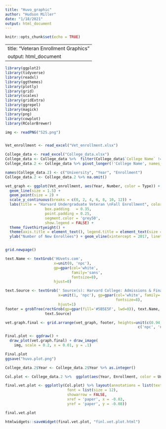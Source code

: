 ```yaml
---
title: "Huvo_graphic"
author: "Hudson Miller"
date: "1/18/2021"
output: html_document
---
```


```r
knitr::opts_chunk$set(echo = TRUE)
```

---
title: "Veteran Enrollment Graphics"
output: html_document
---

```r
library(ggplot2)
library(tidyverse)
library(readxl)
library(ggthemes)
library(plotly)
library(grid)
library(scales)
library(gridExtra)
library(ggrepel)
library(magick)
library(png)
library(cowplot)
library(RColorBrewer)

img <- readPNG("S2S.png")


Vet_enrollment <- read_excel("Vet_enrollment.xlsx")

College_data <- read_excel("College_data.xlsx")
College_data <- College_data %>%  filter(College_data$`College Name` != "Columbia U School of General Studies")
College_data.2 <- College_data %>% pivot_longer(!'College Name', names_to = "Year", values_to = "Veteran Enrollment") 

names(College_data.2) <- c("University", "Year", "Enrollment")
College_data.2 <- College_data.2 %>% na.omit()

```



```r


vet_graph <- ggplot(Vet_enrollment, aes(Year, Number, color = Type)) +
  geom_line(size = 1.5) +
  geom_point(size = 2) +
  scale_y_continuous(breaks = c(0, 2, 4, 6, 8, 10, 12)) +
  labs(title = "Harvard Undergraduate Veteran \nFall Enrollment", color = "Applicant Type:") + geom_label_repel(aes(label = Number),
                  box.padding   = 0.35, 
                  point.padding = 0.25,
                  segment.color = 'grey50',
                  show.legend = FALSE) +
  theme_fivethirtyeight() +
  theme(axis.title = element_text(), legend.title = element_text(size = 9, face = "bold"), plot.title = element_text(hjust = 0.5), plot.caption = element_text(colour = "black"), legend.position = "top") +
  ylab("Number of New Enrollees") + geom_vline(xintercept = 2017, linetype="dashed", size=1) + geom_text(aes(x=2016.1, label="Harvard partnership with\n Vetlink & Service To School", y = 11.5), colour="black", vjust = 1.2)


grid.newpage()

text.Name <- textGrob('HUvets.com',
                      x=unit(0, 'npc'), 
                      gp=gpar(col='white',
                              family='sans',
                              fontsize=8), 
                      hjust=0)

text.Source <- textGrob(' Source(s): Harvard College: Admissions & Financial Aid', 
                        x=unit(1, 'npc'), gp=gpar(col='white', family='',
                                                  fontsize=8),
                        hjust=1)
footer = grobTree(rectGrob(gp=gpar(fill='#5B5E5F', lwd=0)), text.Name, 
                  text.Source)

vet.graph.final <- grid.arrange(vet_graph, footer, heights=unit(c(0.94, 0.06), 
                                                            c('npc', 'npc')))

Final.plot <- ggdraw() +
  draw_plot(vet.graph.final) + draw_image(
    img, scale = 0.2, x = 0.01, y = .1) 

Final.plot
ggsave("huvo.plot.png")
```

```r

College_data.2$Year <- College_data.2$Year %>% as.integer()

Col.plot <- College_data.2 %>%  ggplot(aes(Year, Enrollment, color = University)) + geom_line() + geom_point() + labs(title = "Undergraduate Veteran Enrollment", caption = "Source(s): Inside Higher Education") + theme_fivethirtyeight() + theme(legend.title = element_blank(), legend.position="top", plot.title = element_text(hjust = 0.5)) + scale_color_brewer(palette = "Spectral") + scale_y_continuous(breaks = c(0, 10, 20, 30, 40, 50, 60, 70)) + scale_x_continuous(breaks = c(2013, 2014, 2015, 2016, 2017, 2018, 2019, 2020))

final.vet.plot <- ggplotly(Col.plot) %>% layout(annotations = list(text = 'Source: Inside Higher Education',
                            font = list(size = 12),
                            showarrow = FALSE,
                            xref = 'paper', x = -0.03,
                            yref = 'paper', y = -0.08))

final.vet.plot

htmlwidgets::saveWidget(final.vet.plot, "finl.vet.plot.html")

```